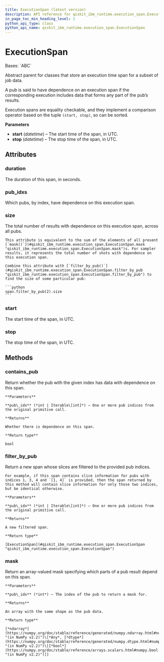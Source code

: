 ```yaml
---
title: ExecutionSpan (latest version)
description: API reference for qiskit_ibm_runtime.execution_span.ExecutionSpan in the latest version of qiskit-ibm-runtime
in_page_toc_min_heading_level: 1
python_api_type: class
python_api_name: qiskit_ibm_runtime.execution_span.ExecutionSpan
---
```


# ExecutionSpan

<Class id="qiskit_ibm_runtime.execution_span.ExecutionSpan" isDedicatedPage={true} github="https://github.com/Qiskit/qiskit-ibm-runtime/tree/stable/0.37/qiskit_ibm_runtime/execution_span/execution_span.py#L31-L137" signature="ExecutionSpan(start, stop)" modifiers="class">
  Bases: `ABC`

  Abstract parent for classes that store an execution time span for a subset of job data.

  A pub is said to have dependence on an execution span if the corresponding execution includes data that forms any part of the pub’s results.

  Execution spans are equality checkable, and they implement a comparison operator based on the tuple `(start, stop)`, so can be sorted.

  **Parameters**

  *   **start** (*datetime*) – The start time of the span, in UTC.
  *   **stop** (*datetime*) – The stop time of the span, in UTC.

  ## Attributes

  ### duration

  <Attribute id="qiskit_ibm_runtime.execution_span.ExecutionSpan.duration">
    The duration of this span, in seconds.
  </Attribute>

  ### pub\_idxs

  <Attribute id="qiskit_ibm_runtime.execution_span.ExecutionSpan.pub_idxs">
    Which pubs, by index, have dependence on this execution span.
  </Attribute>

  ### size

  <Attribute id="qiskit_ibm_runtime.execution_span.ExecutionSpan.size">
    The total number of results with dependence on this execution span, across all pubs.

    This attribute is equivalent to the sum of the elements of all present [`mask()`](#qiskit_ibm_runtime.execution_span.ExecutionSpan.mask "qiskit_ibm_runtime.execution_span.ExecutionSpan.mask")s. For sampler results, it represents the total number of shots with dependence on this execution span.

    Combine this attribute with [`filter_by_pub()`](#qiskit_ibm_runtime.execution_span.ExecutionSpan.filter_by_pub "qiskit_ibm_runtime.execution_span.ExecutionSpan.filter_by_pub") to find the size of some particular pub:

    ```python
    span.filter_by_pub(2).size
    ```
  </Attribute>

  ### start

  <Attribute id="qiskit_ibm_runtime.execution_span.ExecutionSpan.start">
    The start time of the span, in UTC.
  </Attribute>

  ### stop

  <Attribute id="qiskit_ibm_runtime.execution_span.ExecutionSpan.stop">
    The stop time of the span, in UTC.
  </Attribute>

  ## Methods

  ### contains\_pub

  <Function id="qiskit_ibm_runtime.execution_span.ExecutionSpan.contains_pub" github="https://github.com/Qiskit/qiskit-ibm-runtime/tree/stable/0.37/qiskit_ibm_runtime/execution_span/execution_span.py#L112-L122" signature="contains_pub(pub_idx)">
    Return whether the pub with the given index has data with dependence on this span.

    **Parameters**

    **pub\_idx** (*int | Iterable\[int]*) – One or more pub indices from the original primitive call.

    **Returns**

    Whether there is dependence on this span.

    **Return type**

    bool
  </Function>

  ### filter\_by\_pub

  <Function id="qiskit_ibm_runtime.execution_span.ExecutionSpan.filter_by_pub" github="https://github.com/Qiskit/qiskit-ibm-runtime/tree/stable/0.37/qiskit_ibm_runtime/execution_span/execution_span.py#L124-L137" signature="filter_by_pub(pub_idx)" modifiers="abstract">
    Return a new span whose slices are filtered to the provided pub indices.

    For example, if this span contains slice information for pubs with indices 1, 3, 4 and `[1, 4]` is provided, then the span returned by this method will contain slice information for only those two indices, but be identical otherwise.

    **Parameters**

    **pub\_idx** (*int | Iterable\[int]*) – One or more pub indices from the original primitive call.

    **Returns**

    A new filtered span.

    **Return type**

    [ExecutionSpan](#qiskit_ibm_runtime.execution_span.ExecutionSpan "qiskit_ibm_runtime.execution_span.ExecutionSpan")
  </Function>

  ### mask

  <Function id="qiskit_ibm_runtime.execution_span.ExecutionSpan.mask" github="https://github.com/Qiskit/qiskit-ibm-runtime/tree/stable/0.37/qiskit_ibm_runtime/execution_span/execution_span.py#L101-L110" signature="mask(pub_idx)" modifiers="abstract">
    Return an array-valued mask specifying which parts of a pub result depend on this span.

    **Parameters**

    **pub\_idx** (*int*) – The index of the pub to return a mask for.

    **Returns**

    An array with the same shape as the pub data.

    **Return type**

    [*ndarray*](https://numpy.org/doc/stable/reference/generated/numpy.ndarray.html#numpy.ndarray "(in NumPy v2.2)")\[*Any*, [*dtype*](https://numpy.org/doc/stable/reference/generated/numpy.dtype.html#numpy.dtype "(in NumPy v2.2)")\[[*bool*](https://numpy.org/doc/stable/reference/arrays.scalars.html#numpy.bool "(in NumPy v2.2)")]]
  </Function>
</Class>

